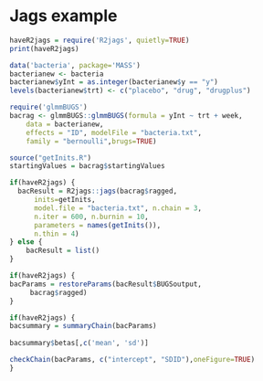 
<!--
%\VignetteEngine{knitr::knitr}
%\VignetteIndexEntry{Jags example}
-->

# Jags example

```r
haveR2jags = require('R2jags', quietly=TRUE)
print(haveR2jags)
```

```r
data('bacteria', package='MASS')
bacterianew <- bacteria
bacterianew$yInt = as.integer(bacterianew$y == "y")
levels(bacterianew$trt) <- c("placebo", "drug", "drugplus")
```


```r
require('glmmBUGS')
bacrag <- glmmBUGS::glmmBUGS(formula = yInt ~ trt + week, 
    data = bacterianew,
    effects = "ID", modelFile = "bacteria.txt",
    family = "bernoulli",brugs=TRUE)

source("getInits.R")
startingValues = bacrag$startingValues
```

```r
if(haveR2jags) {
  bacResult = R2jags::jags(bacrag$ragged, 
      inits=getInits,
      model.file = "bacteria.txt", n.chain = 3,
      n.iter = 600, n.burnin = 10,
      parameters = names(getInits()),
      n.thin = 4)
} else {
	bacResult = list()
}
```

```r
if(haveR2jags) {
bacParams = restoreParams(bacResult$BUGSoutput,
     bacrag$ragged)
}
```

```r
if(haveR2jags) {
bacsummary = summaryChain(bacParams)
  
bacsummary$betas[,c('mean', 'sd')]

checkChain(bacParams, c("intercept", "SDID"),oneFigure=TRUE)
}
```
